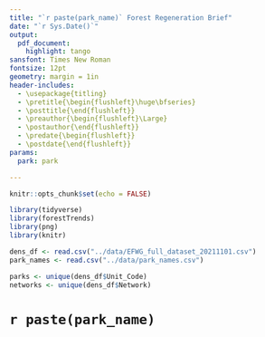 ```yaml
---
title: "`r paste(park_name)` Forest Regeneration Brief"
date: "`r Sys.Date()`"
output: 
  pdf_document:
    highlight: tango
sansfont: Times New Roman
fontsize: 12pt
geometry: margin = 1in
header-includes:
  - \usepackage{titling}
  - \pretitle{\begin{flushleft}\huge\bfseries}
  - \posttitle{\end{flushleft}}  
  - \preauthor{\begin{flushleft}\Large}
  - \postauthor{\end{flushleft}}  
  - \predate{\begin{flushleft}}
  - \postdate{\end{flushleft}}
params:
  park: park

---
```


```r
knitr::opts_chunk$set(echo = FALSE)
```


```r
library(tidyverse)
library(forestTrends)
library(png)
library(knitr)

dens_df <- read.csv("../data/EFWG_full_dataset_20211101.csv")
park_names <- read.csv("../data/park_names.csv")
```


```r
parks <- unique(dens_df$Unit_Code)
networks <- unique(dens_df$Network)
```


# `r paste(park_name)`






